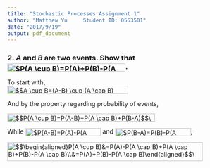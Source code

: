 ---
title: "Stochastic Processes Assignment 1"
author: "Matthew Yu     Student ID: 0553501"
date: "2017/9/19"
output: pdf_document
---


### 2. *A* and *B* are two events. Show that <img src="http://www.sciweavers.org/tex2img.php?eq=%24P%28A%20%5Ccup%20B%29%3DP%28A%29%2BP%28B%29-P%28A%20%5Ccap%20B%29%24&bc=White&fc=Black&im=jpg&fs=12&ff=arev&edit=0" align="center" border="0" alt="$P(A \cup B)=P(A)+P(B)-P(A \cap B)$" width="268" height="18" />.

To start with,\
<img src="http://www.sciweavers.org/tex2img.php?eq=%24%24A%20%5Ccup%20B%3D%28A-B%29%20%5Ccup%20%28A%20%5Ccap%20B%29%20%5Ccup%20%28B-A%29%24%24%5C&bc=White&fc=Black&im=jpg&fs=12&ff=arev&edit=0" align="center" border="0" alt="$$A \cup B=(A-B) \cup (A \cap B) \cup (B-A)$$\" width="274" height="18" />

And by the property regarding probability of events,\

<img src="http://www.sciweavers.org/tex2img.php?eq=%24%24P%28A%20%5Ccup%20B%29%3DP%28A-B%29%2BP%28A%20%5Ccap%20B%29%2BP%28B-A%29%24%24%5C%0A&bc=White&fc=Black&im=jpg&fs=12&ff=arev&edit=0" align="center" border="0" alt="$$P(A \cup B)=P(A-B)+P(A \cap B)+P(B-A)$$\" width="335" height="18" />

While <img src="http://www.sciweavers.org/tex2img.php?eq=%24P%28A-B%29%3DP%28A%29-P%28A%20%5Ccap%20B%29%24&bc=White&fc=Black&im=jpg&fs=12&ff=arev&edit=0" align="center" border="0" alt="$P(A-B)=P(A)-P(A \cap B)$" width="171" height="18" /> and <img src="http://www.sciweavers.org/tex2img.php?eq=%24P%28B-A%29%3DP%28B%29-P%28A%20%5Ccap%20B%29%24%5C&bc=White&fc=Black&im=jpg&fs=12&ff=arev&edit=0" align="center" border="0" alt="$P(B-A)=P(B)-P(A \cap B)$\" width="172" height="18" />,\

<img src="http://www.sciweavers.org/tex2img.php?eq=%24%24%5Cbegin%7Baligned%7D%0AP%28A%20%5Ccup%20B%29%26%3DP%28A%29-P%28A%20%5Ccap%20B%29%2BP%28A%20%5Ccap%20B%29%2BP%28B%29-P%28A%20%5Ccap%20B%29%5C%5C%0A%26%3DP%28A%29%2BP%28B%29-P%28A%20%5Ccap%20B%29%0A%5Cend%7Baligned%7D%24%24%5C&bc=White&fc=Black&im=jpg&fs=12&ff=arev&edit=0" align="center" border="0" alt="$$\begin{aligned}P(A \cup B)&=P(A)-P(A \cap B)+P(A \cap B)+P(B)-P(A \cap B)\\&=P(A)+P(B)-P(A \cap B)\end{aligned}$$\" width="443" height="43" />

